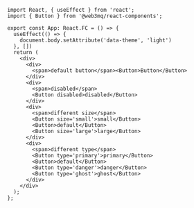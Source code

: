 ```tsx
import React, { useEffect } from 'react';
import { Button } from '@web3mq/react-components';

export const App: React.FC = () => {
  useEffect(() => {
    document.body.setAttribute('data-theme', 'light')
  }, [])
  return (
    <div>
      <div>
        <span>default button</span><Button>Button</Button>
      </div>
      <div>
        <span>disabled</span>
        <Button disabled>disabled</Button>
      </div>
      <div>
        <span>different size</span>
        <Button size='small'>small</Button>
        <Button>default</Button>
        <Button size='large'>large</Button>
      </div>
      <div>
        <span>different type</span>
        <Button type='primary'>primary</Button>
        <Button>default</Button>
        <Button type='danger'>danger</Button>
        <Button type='ghost'>ghost</Button>
      </div>
    </div>
  );
}; 
```